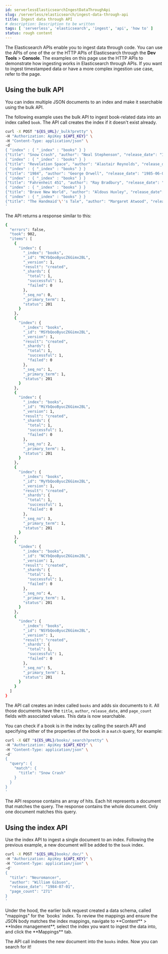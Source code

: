 ```yaml
---
id: serverlessElasticsearchIngestDataThroughApi
slug: /serverless/elasticsearch/ingest-data-through-api
title: Ingest data through API
# description: Description to be written
tags: [ 'serverless', 'elasticsearch', 'ingest', 'api', 'how to' ]
status: rough content
---
```



<InReview />

The Elasticsearch APIs enable you to ingest data through code.
You can use the APIs of one of the 
<DocLink id="serverlessElasticsearchClients" text="language clients"/> or the 
HTTP APIs of Elasticsearch through the **Dev Tools** > **Console**. The examples 
on this page use the HTTP APIs to demonstrate how ingesting works in 
Elasticsearch through APIs. If you want to ingest timestamped data or have a 
more complex ingestion use case, refer to the 
<DocLink id="serverlessElasticsearchIngestDataThroughIntegrations" /> page.


## Using the bulk API

You can index multiple JSON documents to an index and make it searchable using 
the bulk API.

The following example uses the bulk API to ingest book-related data into an 
index called `book`. The API call creates the index if it doesn't exist already.

```bash
curl -X POST "${ES_URL}/_bulk?pretty" \
-H "Authorization: ApiKey ${API_KEY}" \
-H "Content-Type: application/json" \
-d'
{ "index" : { "_index" : "books" } }
{"title": "Snow Crash", "author": "Neal Stephenson", "release_date": "1992-06-01", "page_count": 470}
{ "index" : { "_index" : "books" } }
{"title": "Revelation Space", "author": "Alastair Reynolds", "release_date": "2000-03-15", "page_count": 585}
{ "index" : { "_index" : "books" } }
{"title": "1984", "author": "George Orwell", "release_date": "1985-06-01", "page_count": 328}
{ "index" : { "_index" : "books" } }
{"title": "Fahrenheit 451", "author": "Ray Bradbury", "release_date": "1953-10-15", "page_count": 227}
{ "index" : { "_index" : "books" } }
{"title": "Brave New World", "author": "Aldous Huxley", "release_date": "1932-06-01", "page_count": 268}
{ "index" : { "_index" : "books" } }
{"title": "The Handmaid'\''s Tale", "author": "Margaret Atwood", "release_date": "1985-06-01", "page_count": 311}
'
```

The API returns a response similar to this:

```bash
{
  "errors": false,
  "took": 902,
  "items": [
    {
      "index": {
        "_index": "books",
        "_id": "MCYbQooByucZ6Gimx2BL",
        "_version": 1,
        "result": "created",
        "_shards": {
          "total": 1,
          "successful": 1,
          "failed": 0
        },
        "_seq_no": 0,
        "_primary_term": 1,
        "status": 201
      }
    },
    {
      "index": {
        "_index": "books",
        "_id": "MSYbQooByucZ6Gimx2BL",
        "_version": 1,
        "result": "created",
        "_shards": {
          "total": 1,
          "successful": 1,
          "failed": 0
        },
        "_seq_no": 1,
        "_primary_term": 1,
        "status": 201
      }
    },
    {
      "index": {
        "_index": "books",
        "_id": "MiYbQooByucZ6Gimx2BL",
        "_version": 1,
        "result": "created",
        "_shards": {
          "total": 1,
          "successful": 1,
          "failed": 0
        },
        "_seq_no": 2,
        "_primary_term": 1,
        "status": 201
      }
    },
    {
      "index": {
        "_index": "books",
        "_id": "MyYbQooByucZ6Gimx2BL",
        "_version": 1,
        "result": "created",
        "_shards": {
          "total": 1,
          "successful": 1,
          "failed": 0
        },
        "_seq_no": 3,
        "_primary_term": 1,
        "status": 201
      }
    },
    {
      "index": {
        "_index": "books",
        "_id": "NCYbQooByucZ6Gimx2BL",
        "_version": 1,
        "result": "created",
        "_shards": {
          "total": 1,
          "successful": 1,
          "failed": 0
        },
        "_seq_no": 4,
        "_primary_term": 1,
        "status": 201
      }
    },
    {
      "index": {
        "_index": "books",
        "_id": "NSYbQooByucZ6Gimx2BL",
        "_version": 1,
        "result": "created",
        "_shards": {
          "total": 1,
          "successful": 1,
          "failed": 0
        },
        "_seq_no": 5,
        "_primary_term": 1,
        "status": 201
      }
    }
  ]
}
```

The API call creates an index called `books` and adds six documents to it. All 
those documents have the `title`, `author`, `release_date`, and `page_count` 
fields with associated values. This data is now searchable.

You can check if a book is in the index by calling the search API and specifying 
either of the properties of the book in a `match` query, for example:

```bash
curl -X GET "${ES_URL}/books/_search?pretty" \
-H "Authorization: ApiKey ${API_KEY}" \
-H "Content-Type: application/json" \
-d'
{
  "query": {
    "match": {
      "title": "Snow Crash"
    }
  }
}
'
```

The API response contains an array of hits. Each hit represents a document that 
matches the query. The response contains the whole document. Only one document 
matches this query.


## Using the index API

Use the index API to ingest a single document to an index. Following the 
previous example, a new document will be added to the `book` index.

```bash
curl -X POST "${ES_URL}books/_doc/" \
-H "Authorization: ApiKey ${API_KEY}" \
-H "Content-Type: application/json" \
-d'
{
  "title": "Neuromancer",
  "author": "William Gibson",
  "release_date": "1984-07-01",
  "page_count": "271"
}
'
```

<DocCallOut>
Under the hood, the earlier bulk request created a data schema, called "mappings" for the `books` index.
To review the mappings and ensure the JSON body matches the index mappings, navigate to **Content** > **Index management**, select the index you want to ingest the data into, and click the **Mappings** tab.
</DocCallOut>

The API call indexes the new document into the `books` index. Now you can search 
for it!